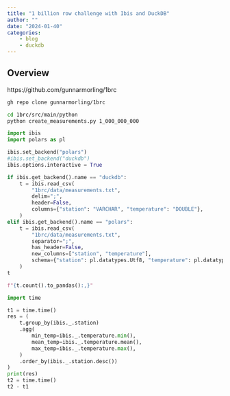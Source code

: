 ```yaml
---
title: "1 billion row challenge with Ibis and DuckDB"
author: ""
date: "2024-01-40"
categories:
    - blog
    - duckdb
---
```


## Overview

https://github.com/gunnarmorling/1brc

```.bash
gh repo clone gunnarmorling/1brc
```

```.bash
cd 1brc/src/main/python
python create_measurements.py 1_000_000_000
```

```python
import ibis
import polars as pl

ibis.set_backend("polars")
#ibis.set_backend("duckdb")
ibis.options.interactive = True
```

```python
if ibis.get_backend().name == "duckdb":
    t = ibis.read_csv(
        "1brc/data/measurements.txt",
        delim=";",
        header=False,
        columns={"station": "VARCHAR", "temperature": "DOUBLE"},
    )
elif ibis.get_backend().name == "polars":
    t = ibis.read_csv(
        "1brc/data/measurements.txt",
        separator=";",
        has_header=False,
        new_columns=["station", "temperature"],
        schema={"station": pl.datatypes.Utf8, "temperature": pl.datatypes.Float64},
    )
t
```

```python
f"{t.count().to_pandas():,}"
```

```python
import time

t1 = time.time()
res = (
    t.group_by(ibis._.station)
    .agg(
        min_temp=ibis._.temperature.min(),
        mean_temp=ibis._.temperature.mean(),
        max_temp=ibis._.temperature.max(),
    )
    .order_by(ibis._.station.desc())
)
print(res)
t2 = time.time()
t2 - t1
```